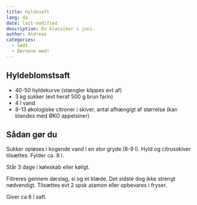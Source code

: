 ```yaml
---
title: Hyldesaft
lang: da
date: last-modified
description: En klassiker i juni. 
author: Andreas
categories:
  - Sødt
  - Børnene med!
---
```


## Hyldeblomstsaft

-   40-50 hyldekurve (stængler klippes evt af)
-   3 kg sukker (evt heraf 500 g brun farin)
-   4 l vand
-   8-13 økologiske citroner i skiver, antal afhængigt af størrelse (kan blandes med ØKO appelsiner)

## Sådan gør du

Sukker opløses i kogende vand i en stor gryde (8-9 l). Hyld og citrusskiver tilsættes. Fylder ca. 8 l.

Står 3 dage i køleskab eller køligt. 

Filtreres gennem dørslag, si og et klæde. Det sidste dog ikke strengt nødvendigt. 
Tilsættes evt 2 spsk atamon eller opbevares i fryser. 

Giver ca 6 l saft.
